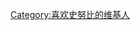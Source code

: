 {{Userbox
  |border-c = #000000
  |border-s = 1
  |id-c     =  #fada00
  |id-s     = 12
  |id-fc    = #000000
  |info-c   = #ffffff
  |info-s   = 10
  |info-fc  = #000000
  |id       = PEANUTS SNOOPY
  |info     = 这個用戶是'''[[史努比]]'''和'''[[花生漫画]]'''迷。
}}

[[Category:喜欢史努比的维基人]]